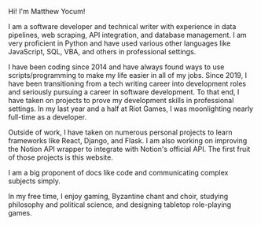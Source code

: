 Hi! I'm Matthew Yocum!

I am a software developer and technical writer with experience in data pipelines, web scraping, API integration, and database management. I am very proficient in Python and have used various other languages like JavaScript, SQL, VBA, and others in professional settings.

I have been coding since 2014 and have always found ways to use scripts/programming to make my life easier in all of my jobs. Since 2019, I have been transitioning from a tech writing career into development roles and seriously pursuing a career in software development. To that end, I have taken on projects to prove my development skills in professional settings. In my last year and a half at Riot Games, I was moonlighting nearly full-time as a developer.

Outside of work, I have taken on numerous personal projects to learn frameworks like React, Django, and Flask. I am also working on improving the Notion API wrapper to integrate with Notion's official API. The first fruit of those projects is this website.

I am a big proponent of docs like code and communicating complex subjects simply.

In my free time, I enjoy gaming, Byzantine chant and choir, studying philosophy and political science, and designing tabletop role-playing games.
